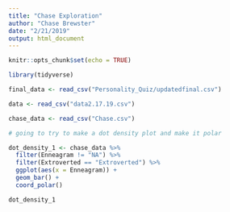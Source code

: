 ```yaml
---
title: "Chase Exploration"
author: "Chase Brewster"
date: "2/21/2019"
output: html_document
---
```


```r
knitr::opts_chunk$set(echo = TRUE)

library(tidyverse)

final_data <- read_csv("Personality_Quiz/updatedfinal.csv")

data <- read_csv("data2.17.19.csv")

chase_data <- read_csv("Chase.csv")
```

```r

# going to try to make a dot density plot and make it polar

dot_density_1 <- chase_data %>% 
  filter(Enneagram != "NA") %>% 
  filter(Extroverted == "Extroverted") %>% 
  ggplot(aes(x = Enneagram)) +
  geom_bar() +
  coord_polar()

dot_density_1
```

